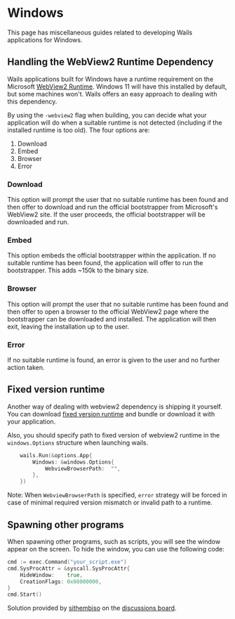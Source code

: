 # Windows

This page has miscellaneous guides related to developing Wails applications for Windows.

## Handling the WebView2 Runtime Dependency

Wails applications built for Windows have a runtime requirement on the Microsoft [WebView2 Runtime](https://developer.microsoft.com/en-us/microsoft-edge/webview2/).
Windows 11 will have this installed by default, but some machines won't. Wails offers an easy approach to dealing with this dependency.

By using the `-webview2` flag when building, you can decide what your application will do when a suitable runtime is not detected (including if the installed runtime is too old).
The four options are:

1. Download
2. Embed
3. Browser
4. Error

### Download

This option will prompt the user that no suitable runtime has been found and then offer to download and run the official
bootstrapper from Microsoft's WebView2 site. If the user proceeds, the official bootstrapper will be downloaded and run.

### Embed

This option embeds the official bootstrapper within the application. If no suitable runtime has been found, the
application will offer to run the bootstrapper. This adds ~150k to the binary size.

### Browser

This option will prompt the user that no suitable runtime has been found and then offer to open a browser to the official
WebView2 page where the bootstrapper can be downloaded and installed. The application will then exit, leaving the installation
up to the user.

### Error

If no suitable runtime is found, an error is given to the user and no further action taken.

## Fixed version runtime

Another way of dealing with webview2 dependency is shipping it yourself.
You can download [fixed version runtime](https://developer.microsoft.com/microsoft-edge/webview2/#download-section) and bundle or download it with your application.

Also, you should specify path to fixed version of webview2 runtime in the `windows.Options` structure when launching wails.

```go
	wails.Run(&options.App{
		Windows: &windows.Options{
			WebviewBrowserPath:  "",
		},
	})
```

Note: When `WebviewBrowserPath` is specified, `error` strategy will be forced in case of minimal required version
mismatch or invalid path to a runtime.

## Spawning other programs

When spawning other programs, such as scripts, you will see the window appear on the screen. To hide the window,
you can use the following code:

```go
cmd := exec.Command("your_script.exe")
cmd.SysProcAttr = &syscall.SysProcAttr{
	HideWindow:    true,
	CreationFlags: 0x08000000,
}
cmd.Start()
```

Solution provided by [sithembiso](https://github.com/sithembiso) on the
[discussions board](https://github.com/wailsapp/zappie/discussions/1734#discussioncomment-3386172).
